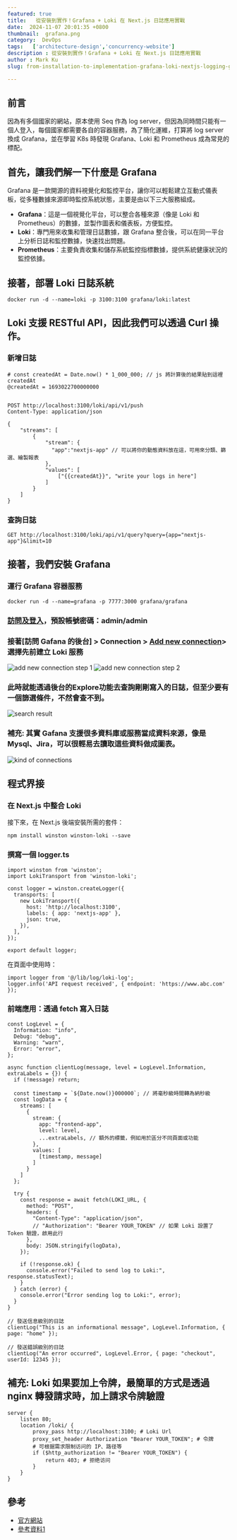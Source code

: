 ```yaml
---
featured: true
title:   從安裝到實作！Grafana + Loki 在 Next.js 日誌應用實戰
date:  2024-11-07 20:01:35 +0800
thumbnail:  grafana.png
category:  DevOps  
tags:   ['architecture-design','concurrency-website']
description : 從安裝到實作！Grafana + Loki 在 Next.js 日誌應用實戰
author : Mark Ku
slug: from-installation-to-implementation-grafana-loki-nextjs-logging-guide

---
```

## 前言
因為有多個國家的網站，原本使用 Seq 作為 log server，但因為同時間只能有一個人登入，每個國家都需要各自的容器服務，為了簡化運維，打算將 log server 換成 Grafana，並在學習 K8s 時發現 Grafana、Loki 和 Prometheus 成為常見的標配。

## 首先，讓我們解一下什麼是 Grafana 
Grafana 是一款開源的資料視覺化和監控平台，讓你可以輕鬆建立互動式儀表板，從多種數據來源即時監控系統狀態，主要是由以下三大服務組成。

* **Grafana**：這是一個視覺化平台，可以整合各種來源（像是 Loki 和 Prometheus）的數據，並製作圖表和儀表板，方便監控。
* **Loki**：專門用來收集和管理日誌數據，跟 Grafana 整合後，可以在同一平台上分析日誌和監控數據，快速找出問題。
* **Prometheus**：主要負責收集和儲存系統監控指標數據，提供系統健康狀況的監控依據。

## 接著，部署 Loki 日誌系統
```
docker run -d --name=loki -p 3100:3100 grafana/loki:latest
```
## Loki 支援 RESTful API，因此我們可以透過 Curl 操作。
### 新增日誌 
```
# const createdAt = Date.now() * 1_000_000; // js 將計算後的結果貼到這裡 createdAt
@createdAt = 1693022700000000  


POST http://localhost:3100/loki/api/v1/push
Content-Type: application/json

{
    "streams": [
        {
            "stream": {
              "app":"nextjs-app" // 可以將你的動態資料放在這，可用來分類、篩選、繪製報表
            },
            "values": [
                ["{{createdAt}}", "write your logs in here"]
            ]
        }
    ]
}
```
### 查詢日誌
 
```
GET http://localhost:3100/loki/api/v1/query?query={app="nextjs-app"}&limit=10
```

## 接著，我們安裝 Grafana
### 運行 Grafana 容器服務
```
docker run -d --name=grafana -p 7777:3000 grafana/grafana
```
### [訪問及登入](http://localhost:7777)，預設帳號密碼：admin/admin

### 接著[訪問 Gafana 的後台] > Connection > [Add new connection](http://localhost:7777/connections/add-new-connection)> 選擇先前建立 Loki 服務
![add new connection step 1](add-new-connection-1.png)
![add new connection step 2](add-new-connection-2.png)

### 此時就能透過後台的Explore功能去查詢剛剛寫入的日誌，但至少要有一個篩選條件，不然會查不到。 
![search result](search-result.png)

### 補充: 其實 Gafana 支援很多資料庫或服務當成資料來源，像是Mysql、Jira，可以很輕易去讀取這些資料做成圖表。
![kind of connections](kind-of-connections.png)

## 程式界接 
### 在 Next.js 中整合 Loki
接下來，在 Next.js 後端安裝所需的套件：
```
npm install winston winston-loki --save
```

### 撰寫一個 logger.ts
```
import winston from 'winston';
import LokiTransport from 'winston-loki';

const logger = winston.createLogger({
  transports: [
    new LokiTransport({
      host: 'http://localhost:3100',
      labels: { app: 'nextjs-app' },
      json: true,
    }),
  ],
});

export default logger;
```
在頁面中使用時：
```
import logger from '@/lib/log/loki-log';
logger.info('API request received', { endpoint: 'https://www.abc.com' });
```

### 前端應用：透過 fetch 寫入日誌

```
const LogLevel = {
  Information: "info",
  Debug: "debug",
  Warning: "warn",
  Error: "error",
};

async function clientLog(message, level = LogLevel.Information, extraLabels = {}) {
  if (!message) return;

  const timestamp = `${Date.now()}000000`; // 將毫秒級時間轉為納秒級
  const logData = {
    streams: [
      {
        stream: {
          app: "frontend-app",
          level: level,
          ...extraLabels, // 額外的標籤，例如用於區分不同頁面或功能
        },
        values: [
          [timestamp, message]
        ]
      }
    ]
  };

  try {
    const response = await fetch(LOKI_URL, {
      method: "POST",
      headers: {
        "Content-Type": "application/json",
        // "Authorization": "Bearer YOUR_TOKEN" // 如果 Loki 設置了 Token 驗證，啟用此行
      },
      body: JSON.stringify(logData),
    });

    if (!response.ok) {
      console.error("Failed to send log to Loki:", response.statusText);
    }
  } catch (error) {
    console.error("Error sending log to Loki:", error);
  }
}
```

```
// 發送信息級別的日誌
clientLog("This is an informational message", LogLevel.Information, { page: "home" });

// 發送錯誤級別的日誌
clientLog("An error occurred", LogLevel.Error, { page: "checkout", userId: 12345 });

```
## 補充: Loki 如果要加上令牌，最簡單的方式是透過 nginx 轉發請求時，加上請求令牌驗證
```
server {
    listen 80;
    location /loki/ {
        proxy_pass http://localhost:3100; # Loki Url
        proxy_set_header Authorization "Bearer YOUR_TOKEN"; # 令牌
        # 可根据需求限制访问的 IP、路径等
        if ($http_authorization != "Bearer YOUR_TOKEN") {
            return 403; # 拒绝访问
        }
    }
}
```
## 參考
* [官方網站](https://grafana.com/docs/)
* [參考資料1](https://yiichenhi.medium.com/grafana-%E5%B0%87%E8%B3%87%E6%96%99%E8%A6%96%E8%A6%BA%E5%8C%96-%E7%B0%A1%E6%98%93%E7%9A%84%E4%BB%8B%E7%B4%B9%E8%88%87%E6%93%8D%E4%BD%9C-4af05a0f4d8c)